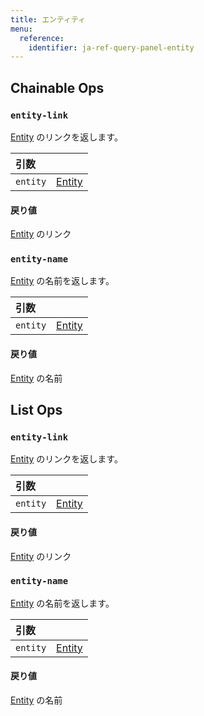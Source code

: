 ```yaml
---
title: エンティティ
menu:
  reference:
    identifier: ja-ref-query-panel-entity
---
```


## Chainable Ops
<h3 id="entity-link"><code>entity-link</code></h3>

[Entity](/ja/models/ref/query-panel/entity/) のリンクを返します。

| 引数 |  |
| :--- | :--- |
| `entity` | [Entity](/ja/models/ref/query-panel/entity/) |

#### 戻り値
[Entity](/ja/models/ref/query-panel/entity/) のリンク

<h3 id="entity-name"><code>entity-name</code></h3>

[Entity](/ja/models/ref/query-panel/entity/) の名前を返します。

| 引数 |  |
| :--- | :--- |
| `entity` | [Entity](/ja/models/ref/query-panel/entity/) |

#### 戻り値
[Entity](/ja/models/ref/query-panel/entity/) の名前


## List Ops
<h3 id="entity-link"><code>entity-link</code></h3>

[Entity](/ja/models/ref/query-panel/entity/) のリンクを返します。

| 引数 |  |
| :--- | :--- |
| `entity` | [Entity](/ja/models/ref/query-panel/entity/) |

#### 戻り値
[Entity](/ja/models/ref/query-panel/entity/) のリンク

<h3 id="entity-name"><code>entity-name</code></h3>

[Entity](/ja/models/ref/query-panel/entity/) の名前を返します。

| 引数 |  |
| :--- | :--- |
| `entity` | [Entity](/ja/models/ref/query-panel/entity/) |

#### 戻り値
[Entity](/ja/models/ref/query-panel/entity/) の名前
